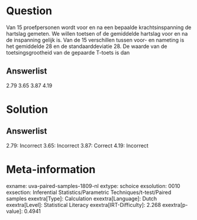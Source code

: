 Question
========

Van 15 proefpersonen wordt voor en na een bepaalde krachtsinspanning de
hartslag gemeten. We willen toetsen of de gemiddelde hartslag voor en na
de inspanning gelijk is. Van de 15 verschillen tussen voor- en nameting
is het gemiddelde 28 en de standaarddeviatie 28. De waarde van de
toetsingsgrootheid van de gepaarde T-toets is dan

Answerlist
----------

2.79
3.65
3.87
4.19

Solution
========

Answerlist
----------

2.79: Incorrect
3.65: Incorrect
3.87: Correct
4.19: Incorrect

Meta-information
================
exname: uva-paired-samples-1809-nl
extype: schoice
exsolution: 0010
exsection: Inferential Statistics/Parametric Techniques/t-test/Paired samples
exextra[Type]: Calculation
exextra[Language]: Dutch
exextra[Level]: Statistical Literacy
exextra[IRT-Difficulty]: 2.268
exextra[p-value]: 0.4941
